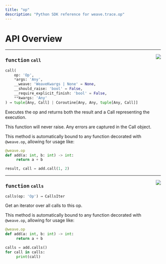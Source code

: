 ```yaml
---
title: "op"
description: "Python SDK reference for weave.trace.op"
---
```



# API Overview








---


<a href="https://github.com/wandb/weave/blob/master/weave/trace/op.py#L1128"><img align="right" src="https://img.shields.io/badge/-source-cccccc?style=flat-square" /></a>

### <kbd>function</kbd> `call`

```python
call(
    op: 'Op',
    *args: 'Any',
    __weave: 'WeaveKwargs | None' = None,
    __should_raise: 'bool' = False,
    __require_explicit_finish: 'bool' = False,
    **kwargs: 'Any'
) → tuple[Any, Call] | Coroutine[Any, Any, tuple[Any, Call]]
```

Executes the op and returns both the result and a Call representing the execution. 

This function will never raise.  Any errors are captured in the Call object. 

This method is automatically bound to any function decorated with `@weave.op`, allowing for usage like: 

```python
@weave.op
def add(a: int, b: int) -> int:
     return a + b

result, call = add.call(1, 2)
```


---


<a href="https://github.com/wandb/weave/blob/master/weave/trace/op.py#L1175"><img align="right" src="https://img.shields.io/badge/-source-cccccc?style=flat-square" /></a>

### <kbd>function</kbd> `calls`

```python
calls(op: 'Op') → CallsIter
```

Get an iterator over all calls to this op. 

This method is automatically bound to any function decorated with `@weave.op`, allowing for usage like: 

```python
@weave.op
def add(a: int, b: int) -> int:
     return a + b

calls = add.calls()
for call in calls:
     print(call)
```
